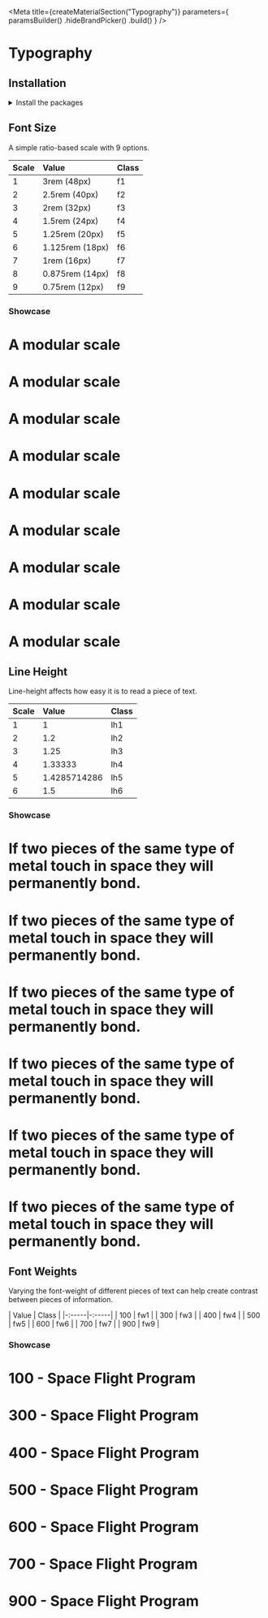 
<Meta
    title={createMaterialSection("Typography")}
    parameters={
        paramsBuilder()
            .hideBrandPicker()
            .build()
    }
/>

<Anchor storyId="materials-typography--font-size" />

# Typography

## Installation

<details><summary >Install the packages</summary>

Install from <a href={INSTALLATION_PAGE}>the React bundle</a> or as a single package:

```bash
npm install @orbit-ui/css-normalize @orbit-ui/tachyons @orbit-ui/foundation
```

</details>

## Font Size

A simple ratio-based scale with 9 options.

| Scale | Value           | Class |
| :---- | :-------------- | :---- |
| 1     | 3rem (48px)     | f1    |
| 2     | 2.5rem (40px)   | f2    |
| 3     | 2rem (32px)     | f3    |
| 4     | 1.5rem (24px)   | f4    |
| 5     | 1.25rem (20px)  | f5    |
| 6     | 1.125rem (18px) | f6    |
| 7     | 1rem (16px)     | f7    |
| 8     | 0.875rem (14px) | f8    |
| 9     | 0.75rem (12px)  | f9    |

### Showcase

<Preview>
    <Story name="font size">
        <div>
            <h1 className="f1 pa0 ma0">A modular scale</h1>
            <h1 className="f2 pa0 ma0">A modular scale</h1>
            <h1 className="f3 pa0 ma0">A modular scale</h1>
            <h1 className="f4 pa0 ma0">A modular scale</h1>
            <h1 className="f5 pa0 ma0">A modular scale</h1>
            <h1 className="f6 pa0 ma0">A modular scale</h1>
            <h1 className="f7 pa0 ma0">A modular scale</h1>
            <h1 className="f8 pa0 ma0">A modular scale</h1>
            <h1 className="f9 pa0 ma0">A modular scale</h1>
        </div>
    </Story>
</Preview>

## Line Height

Line-height affects how easy it is to read a piece of text.

| Scale | Value        | Class |
| :---- | :----------- | :---- |
| 1     | 1            | lh1   |
| 2     | 1.2          | lh2   |
| 3     | 1.25         | lh3   |
| 4     | 1.33333      | lh4   |
| 5     | 1.4285714286 | lh5   |
| 6     | 1.5          | lh6   |

### Showcase

<Preview>
    <Story name="line heights">
        <div>
            <h1 className="lh1 pa0 ma0 bb b--moonstone-100">If two pieces of the same type of metal touch in space they will permanently bond.</h1>
            <h1 className="lh2 pa0 ma0 bb b--moonstone-100">If two pieces of the same type of metal touch in space they will permanently bond.</h1>
            <h1 className="lh3 pa0 ma0 bb b--moonstone-100">If two pieces of the same type of metal touch in space they will permanently bond.</h1>
            <h1 className="lh4 pa0 ma0 bb b--moonstone-100">If two pieces of the same type of metal touch in space they will permanently bond.</h1>
            <h1 className="lh5 pa0 ma0 bb b--moonstone-100">If two pieces of the same type of metal touch in space they will permanently bond.</h1>
            <h1 className="lh6 pa0 ma0 bb b--moonstone-100">If two pieces of the same type of metal touch in space they will permanently bond.</h1>
        </div>
    </Story>
</Preview>

## Font Weights

Varying the font-weight of different pieces of text can help create contrast between pieces of information.

| Value | Class |
|-:-----|-:-----|
| 100   | fw1   |
| 300   | fw3   |
| 400   | fw4   |
| 500   | fw5   |
| 600   | fw6   |
| 700   | fw7   |
| 900   | fw9   |

### Showcase

<Preview>
    <Story name="font weights">
        <div>
            <h1 className="f3 pa0 ma0 fw1">100 - Space Flight Program</h1>
            <h1 className="f3 pa0 ma0 fw3">300 - Space Flight Program</h1>
            <h1 className="f3 pa0 ma0 fw4">400 - Space Flight Program</h1>
            <h1 className="f3 pa0 ma0 fw5">500 - Space Flight Program</h1>
            <h1 className="f3 pa0 ma0 fw6">600 - Space Flight Program</h1>
            <h1 className="f3 pa0 ma0 fw7">700 - Space Flight Program</h1>
            <h1 className="f3 pa0 ma0 fw9">900 - Space Flight Program</h1>
        </div>
    </Story>
</Preview>
